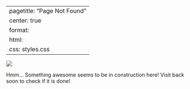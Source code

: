 
---
pagetitle: "Page Not Found"
center: true
format: 
  html:
    css: styles.css
---
::: {.error-page}
![]({{< var assets.notfound >}})
<p>
Hmm... Something awesome seems to be in construction here! Visit back soon to check if it is done!
</p>
:::

